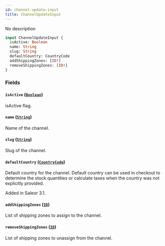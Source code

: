 ```yaml
---
id: channel-update-input
title: ChannelUpdateInput
---
```


No description

```graphql
input ChannelUpdateInput {
  isActive: Boolean
  name: String
  slug: String
  defaultCountry: CountryCode
  addShippingZones: [ID!]
  removeShippingZones: [ID!]
}
```

### Fields

#### `isActive` ([`Boolean`](../../../developer/api-reference/scalars/boolean))

isActive flag.

#### `name` ([`String`](../../../developer/api-reference/scalars/string))

Name of the channel.

#### `slug` ([`String`](../../../developer/api-reference/scalars/string))

Slug of the channel.

#### `defaultCountry` ([`CountryCode`](../../../developer/api-reference/enums/country-code))

Default country for the channel. Default country can be used in checkout to determine the stock quantities or calculate taxes when the country was not explicitly provided.

Added in Saleor 3.1.

#### `addShippingZones` ([`ID`](../../../developer/api-reference/scalars/id))

List of shipping zones to assign to the channel.

#### `removeShippingZones` ([`ID`](../../../developer/api-reference/scalars/id))

List of shipping zones to unassign from the channel.
